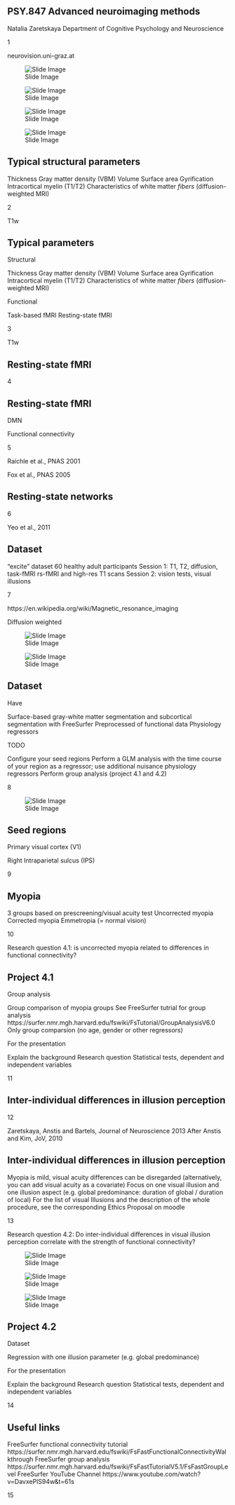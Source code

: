 ## PSY.847 Advanced neuroimaging methods

Natalia Zaretskaya
Department of Cognitive Psychology and Neuroscience

1

neurovision.uni-graz.at

![Slide Image](images/slide_1_img.png)

![Slide Image](images/slide_1_img.png)

![Slide Image](images/slide_1_img.png)

![Slide Image](images/slide_1_img.png)

::: {.notes}

:::

## Typical structural parameters

Thickness
Gray matter density (VBM)
Volume
Surface area
Gyrification
Intracortical myelin (T1/T2)
Characteristics of white matter *fibers* (diffusion-weighted MRI)

2

T1w

::: {.notes}

:::

## Typical parameters

Structural

Thickness
Gray matter density (VBM)
Volume
Surface area
Gyrification
Intracortical myelin (T1/T2)
Characteristics of white matter *fibers* (diffusion-weighted MRI)

Functional

Task-based fMRI
Resting-state fMRI

3

T1w

::: {.notes}

:::

## Resting-state fMRI

4

::: {.notes}

:::

## Resting-state fMRI

DMN

Functional connectivity

5

Raichle et al., PNAS 2001

Fox et al., PNAS 2005

::: {.notes}

:::

## Resting-state networks

6

Yeo et al., 2011

::: {.notes}

:::

## Dataset

“excite” dataset
60 healthy adult participants
Session 1: T1, T2, diffusion, task-fMRI rs-fMRI and high-res T1 scans
Session 2: vision tests, visual illusions

7

https://en.wikipedia.org/wiki/Magnetic_resonance_imaging

Diffusion weighted

![Slide Image](images/slide_7_img.png)

![Slide Image](images/slide_7_img.png)

::: {.notes}

:::

## Dataset

Have

Surface-based gray-white matter segmentation and subcortical segmentation with FreeSurfer
Preprocessed of functional data
Physiology regressors

TODO

Configure your seed regions
Perform a GLM analysis with the time course of your region as a regressor; use additional nuisance physiology regressors
Perform group analysis (project 4.1 and 4.2)

8

![Slide Image](images/slide_8_img.png)

::: {.notes}

:::

## Seed regions

Primary visual cortex (V1)

Right Intraparietal sulcus (IPS)

9

::: {.notes}

:::

## Myopia

3 groups based on prescreening/visual acuity test
Uncorrected myopia
Corrected myopia
Emmetropia (= normal vision)

10

Research question 4.1: is uncorrected myopia related to differences in functional connectivity?

::: {.notes}

:::

## Project 4.1

Group analysis

Group comparison of myopia groups
See FreeSurfer tutrial for group analysis
https://surfer.nmr.mgh.harvard.edu/fswiki/FsTutorial/GroupAnalysisV6.0 
Only group comparsion (no age, gender or other regressors)

For the presentation

Explain the background
Research question
Statistical tests, dependent and independent variables

11

::: {.notes}

:::

## Inter-individual differences in illusion perception

12

Zaretskaya, Anstis and Bartels, Journal of Neuroscience 2013
After Anstis and Kim, JoV, 2010

::: {.notes}

:::

## Inter-individual differences in illusion perception

Myopia is mild, visual acuity differences can be disregarded (alternatively, you can add visual acuity as a covariate)
Focus on one visual illusion and one illusion aspect (e.g. global predominance: duration of global / duration of local)
For the list of visual Illusions and the description of the whole procedure, see the corresponding Ethics Proposal on moodle

13

Research question 4.2: Do inter-individual differences in visual illusion perception correlate with the strength of functional connectivity?

![Slide Image](images/slide_13_img.png)

![Slide Image](images/slide_13_img.png)

![Slide Image](images/slide_13_img.png)

::: {.notes}

:::

## Project 4.2

Dataset

Regression with one illusion parameter (e.g. global predominance)

For the presentation

Explain the background
Research question
Statistical tests, dependent and independent variables

14

::: {.notes}

:::

## Useful links

FreeSurfer functional connectivity tutorial
https://surfer.nmr.mgh.harvard.edu/fswiki/FsFastFunctionalConnectivityWalkthrough 
FreeSurfer group analysis
https://surfer.nmr.mgh.harvard.edu/fswiki/FsFastTutorialV5.1/FsFastGroupLevel 
FreeSurfer YouTube Channel
https://www.youtube.com/watch?v=DavxePlS94w&t=61s

15

::: {.notes}

:::

